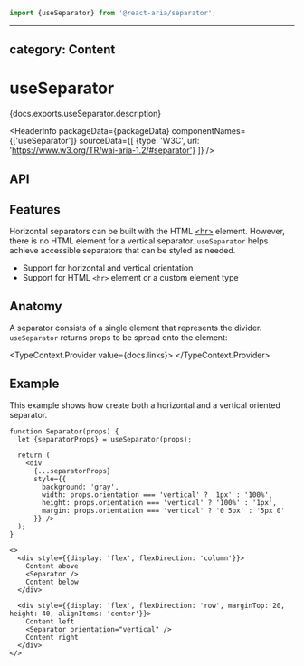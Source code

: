 <!-- Copyright 2020 Adobe. All rights reserved.
This file is licensed to you under the Apache License, Version 2.0 (the "License");
you may not use this file except in compliance with the License. You may obtain a copy
of the License at http://www.apache.org/licenses/LICENSE-2.0
Unless required by applicable law or agreed to in writing, software distributed under
the License is distributed on an "AS IS" BASIS, WITHOUT WARRANTIES OR REPRESENTATIONS
OF ANY KIND, either express or implied. See the License for the specific language
governing permissions and limitations under the License. -->



```jsx import
import {useSeparator} from '@react-aria/separator';
```

---
category: Content
---

# useSeparator

<p>{docs.exports.useSeparator.description}</p>

<HeaderInfo
  packageData={packageData}
  componentNames={['useSeparator']}
  sourceData={[
    {type: 'W3C', url: 'https://www.w3.org/TR/wai-aria-1.2/#separator'}
  ]} />

## API

<FunctionAPI function={docs.exports.useSeparator} links={docs.links} />

## Features

Horizontal separators can be built with the HTML [&lt;hr&gt;](https://developer.mozilla.org/en-US/docs/Web/HTML/Element/hr)
element. However, there is no HTML element for a vertical separator. `useSeparator` helps achieve
accessible separators that can be styled as needed.

* Support for horizontal and vertical orientation
* Support for HTML `<hr>` element or a custom element type

## Anatomy

A separator consists of a single element that represents the divider. 
`useSeparator` returns props to be spread onto the element:

<TypeContext.Provider value={docs.links}>
  <InterfaceType properties={docs.links[docs.exports.useSeparator.return.id].properties} />
</TypeContext.Provider>


## Example

This example shows how create both a horizontal and a vertical oriented separator.

```tsx example
function Separator(props) {
  let {separatorProps} = useSeparator(props);

  return (
    <div 
      {...separatorProps}
      style={{
        background: 'gray',
        width: props.orientation === 'vertical' ? '1px' : '100%',
        height: props.orientation === 'vertical' ? '100%' : '1px',
        margin: props.orientation === 'vertical' ? '0 5px' : '5px 0'
      }} />
  );
}

<>
  <div style={{display: 'flex', flexDirection: 'column'}}>
    Content above
    <Separator />
    Content below
  </div>

  <div style={{display: 'flex', flexDirection: 'row', marginTop: 20, height: 40, alignItems: 'center'}}>
    Content left
    <Separator orientation="vertical" />
    Content right
  </div>
</>
```
